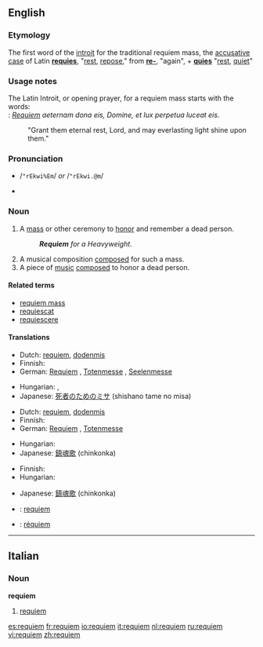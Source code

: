 {{wikipedia}}
==English==

===Etymology===
The first word of the [[introit]] for the traditional requiem mass, the [[accusative case]] of Latin '''[[requies]]''', "[[rest]], [[repose]]," from '''[[re-]]''', "again", + '''[[quies]]''' "[[rest]], [[quiet]]"

===Usage notes===
The Latin Introit, or opening prayer, for a requiem mass starts with the words:<br>
: ''[[Requiem]] aeternam dona eis, Domine, et lux perpetua luceat eis.''
: "Grant them eternal rest, Lord, and may everlasting light shine upon them."

===Pronunciation===
* {{SAMPA}} /<tt>"rEkwi%Em</tt>/ ''or'' /<tt>"rEkwi.@m</tt>/
* {{IPA|/ˈrɛkwiˌɛm/|/ˈrɛkwi.əm/}}

===Noun===
{{en-noun}}

# A [[mass]] or other ceremony to [[honor]] and remember a dead person.
#: '''''Requiem''' for a Heavyweight.''
# A musical composition [[composed]] for such a mass.
# A piece of [[music]] [[composed]] to honor a dead person.  <!--specifically not religious mourners-->

====Related terms====
* [[requiem mass]]
* [[requiescat]]
* [[requiescere]]

====Translations====
{{trans-top|a mass or other ceremony to honor and remember a dead person}}
* Dutch: [[requiem#Dutch|requiem]], [[dodenmis]]
* Finnish: {{t-|fi|sielunmessu}}
* German: [[Requiem#German|Requiem]] {{n}}, [[Totenmesse]] {{f}}, [[Seelenmesse]] {{f}}
{{trans-mid}}
* Hungarian: {{t|hu|rekviem}}, {{t|hu|gyászmise}}
* Japanese: [[死者のためのミサ]] (shishano tame no misa)
{{trans-bottom}}

{{trans-top|a musical composition composed for such a mass}}
* Dutch: [[requiem#Dutch|requiem]], [[dodenmis]]
* Finnish: {{t-|fi|requiem}}
* German: [[Requiem#German|Requiem]] {{n}}, [[Totenmesse]] {{f}}
{{trans-mid}}
* Hungarian: {{t|hu|rekviem}}
* Japanese: [[鎮魂歌]] (chinkonka)
{{trans-bottom}}

{{trans-top|a piece of music composed to honor a dead person}}
* Finnish: {{t-|fi|requiem}}
* Hungarian: {{t|hu|rekviem}}
{{trans-mid}}
* Japanese: [[鎮魂歌]] (chinkonka)
{{trans-bottom}}

{{checktrans-top}}
* {{ttbc|Italian}}: [[requiem#Italian|requiem]]
* {{ttbc|Spanish}}: [[réquiem]]
{{trans-bottom}}

----

==Italian==

===Noun===
'''requiem'''  {{m}}

# [[requiem#English|requiem]]

[[es:requiem]]
[[fr:requiem]]
[[io:requiem]]
[[it:requiem]]
[[nl:requiem]]
[[ru:requiem]]
[[vi:requiem]]
[[zh:requiem]]
